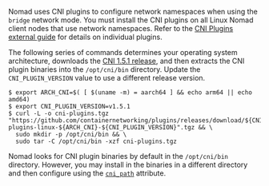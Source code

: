 Nomad uses CNI plugins to configure network namespaces when using the `bridge`
network mode. You must install the CNI plugins on all Linux Nomad client nodes that use network namespaces. Refer to the [CNI Plugins external guide](https://www.cni.dev/plugins/current/) for details on individual plugins.

The following series of commands determines your operating system architecture, downloads the [CNI 1.5.1 release](https://github.com/containernetworking/plugins/releases/tag/v1.5.1), and then extracts the CNI plugin binaries into the `/opt/cni/bin` directory. Update the `CNI_PLUGIN_VERSION` value to use a different release version.

```shell-session
$ export ARCH_CNI=$( [ $(uname -m) = aarch64 ] && echo arm64 || echo amd64)
$ export CNI_PLUGIN_VERSION=v1.5.1
$ curl -L -o cni-plugins.tgz "https://github.com/containernetworking/plugins/releases/download/${CNI_PLUGIN_VERSION}/cni-plugins-linux-${ARCH_CNI}-${CNI_PLUGIN_VERSION}".tgz && \
  sudo mkdir -p /opt/cni/bin && \
  sudo tar -C /opt/cni/bin -xzf cni-plugins.tgz
```

Nomad looks for CNI plugin binaries by default in the `/opt/cni/bin` directory. However, you may install in the binaries in a different directory and then configure using the [`cni_path`](/nomad/docs/configuration/client#cni_path) attribute.
